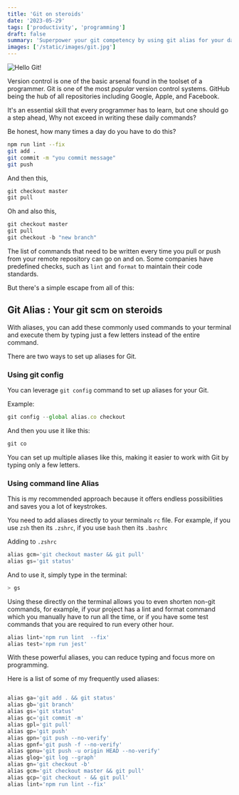 ```yaml
---
title: 'Git on steroids'
date: '2023-05-29'
tags: ['productivity', 'programming']
draft: false
summary: 'Superpower your git competency by using git alias for your daily git commands which can help you do more by typing less. Increase productivity!'
images: ['/static/images/git.jpg']
---
```


![Hello Git!](/static/images/git.jpg)

Version control is one of the basic arsenal found in the toolset of a programmer. Git is one of the most _popular_ version control systems. GitHub being the hub of all repositories including Google, Apple, and Facebook.

It's an essential skill that every programmer has to learn, but one should go a step ahead, Why not exceed in writing these daily commands?

Be honest, how many times a day do you have to do this?

```bash
npm run lint --fix
git add .
git commit -m "you commit message"
git push
```

And then this,

```js
git checkout master
git pull
```

Oh and also this,

```js
git checkout master
git pull
git checkout -b "new branch"
```

The list of commands that need to be written every time you pull or push from your remote repository can go on and on. Some companies have predefined checks, such as <code>lint</code> and <code>format</code> to maintain their code standards.

But there's a simple escape from all of this:

## Git Alias : Your git scm on steroids

With aliases, you can add these commonly used commands to your terminal and execute them by typing just a few letters instead of the entire command.

There are two ways to set up aliases for Git.

### Using git config

You can leverage <code>git config</code> command to set up aliases for your Git.

Example:

```js
git config --global alias.co checkout
```

And then you use it like this:

```js
git co
```

You can set up multiple aliases like this, making it easier to work with Git by typing only a few letters.

### Using command line Alias

This is my recommended approach because it offers endless possibilities and saves you a lot of keystrokes.

You need to add aliases directly to your terminals <code>rc</code> file. For example, if you use <code>zsh</code> then its <code>.zshrc</code>, if you use <code>bash</code> then its <code>.bashrc</code>

Adding to <code>.zshrc</code>

```js
alias gcm='git checkout master && git pull'
alias gs='git status'
```

And to use it, simply type in the terminal:

```js
> gs
```

Using these directly on the terminal allows you to even shorten non-git commands, for example, if your project has a lint and format command which you manually have to run all the time, or if you have some test commands that you are required to run every other hour.

```js
alias lint='npm run lint  --fix'
alias test='npm run jest'
```

With these powerful aliases, you can reduce typing and focus more on programming.

Here is a list of some of my frequently used aliases:

```js

alias ga='git add . && git status'
alias gb='git branch'
alias gs='git status'
alias gc='git commit -m'
alias gpl='git pull'
alias gp='git push'
alias gpn='git push --no-verify'
alias gpnf='git push -f --no-verify'
alias gpnu='git push -u origin HEAD --no-verify'
alias glog='git log --graph'
alias gn='git checkout -b'
alias gcm='git checkout master && git pull'
alias gcp='git checkout - && git pull'
alias lint='npm run lint --fix'
```
